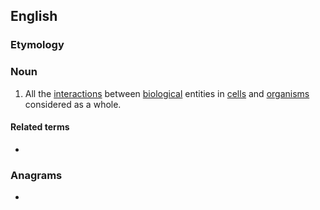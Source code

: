 ==English==

===Etymology===
{{suffix|interact|ome|lang=en}}

===Noun===
{{wikipedia}}
{{en-noun}}

# {{label|en|biology}} All the [[interaction]]s between [[biological]] entities in [[cell]]s and [[organism]]s considered as a whole.

====Related terms====
* {{l|en|interactomics}}

===Anagrams===
* {{l|en|actinometer}}
